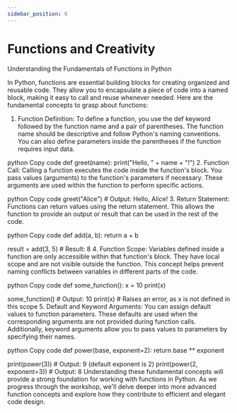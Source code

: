 ```yaml
---
sidebar_position: 6
---
```


# Functions and Creativity


Understanding the Fundamentals of Functions in Python

In Python, functions are essential building blocks for creating organized and reusable code. They allow you to encapsulate a piece of code into a named block, making it easy to call and reuse whenever needed. Here are the fundamental concepts to grasp about functions:

1. Function Definition:
To define a function, you use the def keyword followed by the function name and a pair of parentheses. The function name should be descriptive and follow Python's naming conventions. You can also define parameters inside the parentheses if the function requires input data.

python
Copy code
def greet(name):
    print("Hello, " + name + "!")
2. Function Call:
Calling a function executes the code inside the function's block. You pass values (arguments) to the function's parameters if necessary. These arguments are used within the function to perform specific actions.

python
Copy code
greet("Alice")  # Output: Hello, Alice!
3. Return Statement:
Functions can return values using the return statement. This allows the function to provide an output or result that can be used in the rest of the code.

python
Copy code
def add(a, b):
    return a + b

result = add(3, 5)  # Result: 8
4. Function Scope:
Variables defined inside a function are only accessible within that function's block. They have local scope and are not visible outside the function. This concept helps prevent naming conflicts between variables in different parts of the code.

python
Copy code
def some_function():
    x = 10
    print(x)

some_function()  # Output: 10
print(x)         # Raises an error, as x is not defined in this scope
5. Default and Keyword Arguments:
You can assign default values to function parameters. These defaults are used when the corresponding arguments are not provided during function calls. Additionally, keyword arguments allow you to pass values to parameters by specifying their names.

python
Copy code
def power(base, exponent=2):
    return base ** exponent

print(power(3))         # Output: 9 (default exponent is 2)
print(power(2, exponent=3))  # Output: 8
Understanding these fundamental concepts will provide a strong foundation for working with functions in Python. As we progress through the workshop, we'll delve deeper into more advanced function concepts and explore how they contribute to efficient and elegant code design.

